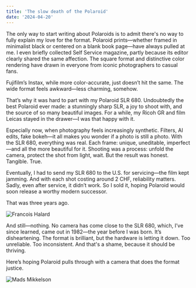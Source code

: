 ```yaml
---
title: 'The slow death of the Polaroid'
date: '2024-04-20'
---
```


The only way to start writing about Polaroids is to admit there's no way to fully explain my love for the format.
Polaroid prints—whether framed in minimalist black or centered on a blank book page—have always pulled at me. I even briefly collected Self Service magazine, partly because its editor clearly shared the same affection. The square format and distinctive color rendering have drawn in everyone from iconic photographers to casual fans.

Fujifilm’s Instax, while more color-accurate, just doesn’t hit the same. The wide format feels awkward—less charming, somehow.

That’s why it was hard to part with my Polaroid SLR 680. Undoubtedly the best Polaroid ever made: a stunningly sharp SLR, a joy to shoot with, and the source of so many beautiful images. For a while, my Ricoh GR and film Leicas stayed in the drawer—I was that happy with it.

Especially now, when photography feels increasingly synthetic. Filters, AI edits, fake bokeh—it all makes you wonder if a photo is still a photo. With the SLR 680, everything was real. Each frame: unique, uneditable, imperfect—and all the more beautiful for it. Shooting was a process: unfold the camera, protect the shot from light, wait. But the result was honest. Tangible. True.

Eventually, I had to send my SLR 680 to the U.S. for servicing—the film kept jamming. And with each shot costing around 2 CHF, reliability matters. Sadly, even after service, it didn’t work. So I sold it, hoping Polaroid would soon release a worthy modern successor.

That was three years ago.

![Francois Halard](/assets/images/polaroid/404572334_318470334405286_1358649453013994733_n.jpg)

And still—nothing. No camera has come close to the SLR 680, which, I’ve since learned, came out in 1982—the year before I was born. It’s disheartening. The format is brilliant, but the hardware is letting it down. Too unreliable. Too inconsistent. And that's a shame, because it should be thriving.

Here’s hoping Polaroid pulls through with a camera that does the format justice.

![Mads Mikkelson](/assets/images/polaroid/pola.jpg)


